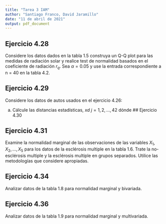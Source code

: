 ```yaml
---
title: "Tarea 3 IAM"
author: "Santiago Franco, David Jaramillo"
date: "11 de abril de 2021"
output: pdf_document
---
```


## Ejercicio 4.28
Considere los datos dados en la tabla 1.5 construya un Q-Q plot para las medidas de radiación solar  y realice test de normalidad basados en el coeficiente de radiación $r_q$. Sea $\alpha=0.05$ y use la entrada correspondiente a n = 40 en la tabla 4.2.

## Ejercicio 4.29

Considere los datos de autos usados en el ejercicio 4.26:

a. Cálcule las distancias estadísticas, $xd$ $j= 1,2,...,42$ dónde 
## Ejercicio 4.30


## Ejercicio 4.31

Examine la normalidad marginal de las observaciones de las variables $X_1, X_2,...,X_5$ para los datos de la esclérosis multiple en la tabla 1.6. Trate la no-esclérosis multiple y la esclérosis multiple en grupos separados. Utilice las metodologías que considere apropiadas.

## Ejercicio 4.34

Analizar datos de la tabla 1.8 para normalidad marginal y bivariada.

## Ejercicio 4.36

Analizar datos de la tabla 1.9 para normalidad marginal y multivariada.